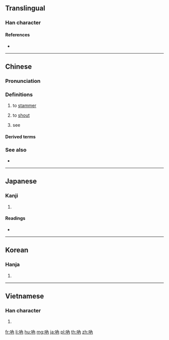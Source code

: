 {{character info/new}}
{{also|呐}}
==Translingual==

===Han character===
{{Han char|rn=30|rad=口|as=04|sn=7|four=64027|canj=ROB|ids=⿰口內}}

====References====
* {{Han ref|kx=0179.100|dkj=03370|dj=0397.040|hdz=10588.140|uh=5436|ud=21558|bh=A76F|bd=42863}}

----

==Chinese==
{{zh-forms|s=呐}}

===Pronunciation===
{{zh-pron
|m=nà,na,ne
|ma=zh-na.ogg
|c=naap6,neot6,nat6
|h=pfs=na
|md=
|mn=qz,xm,zz:la̍p/tw:nah
|mn_note=nah - 凹 is used in the Mainland
|w=5neq
|mc=y
|oc=y
|cat=v,part
}}

===Definitions===
{{zh-hanzi}}

# {{lb|zh|literary}} to [[stammer]]
#: {{zh-l|吶吶|to [[stammer]]}}
# {{lb|zh|literary}} to [[shout]]
#: {{zh-l|吶喊|to [[shout]]}}
# {{lb|zh|literary}} see {{zh-l|呢}}

====Derived terms====
{{zh-der|嗩吶}}

===See also===
* {{zh-l|訥}}

{{zh-cat|Beginning}}

----

==Japanese==

===Kanji===
{{ja-kanji|grade=|rs=口04}}

# {{defn|lang=ja|sort=口04}}

====Readings====
* {{ja-readings|on=[[とつ]] (totsu), [[どつ]] (dotsu)|kun=[[どもる]] (domoru)}}

----

==Korean==

===Hanja===
{{ko-hanja|hangeul=[[눌]], [[열]]|mr=nul, yŏl}}

# {{defn|lang=ko|sort=口04}}

----

==Vietnamese==

===Han character===
{{vi-hantu|[[nột]]|rs=口04}}

# {{defn|lang=vi|sort=口04}}

[[fr:吶]]
[[li:吶]]
[[hu:吶]]
[[mg:吶]]
[[ja:吶]]
[[pl:吶]]
[[th:吶]]
[[zh:吶]]